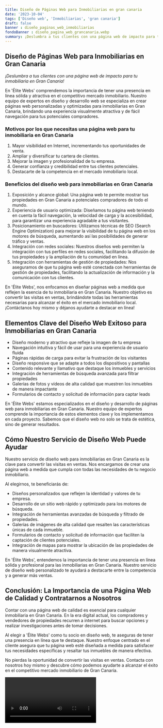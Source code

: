 ```yaml
---
title: Diseño de Páginas Web para Inmobiliarias en gran canaria
date: '2023-10-04'
tags: ['Diseño web', 'Inmobiliarias', 'gran canaria']
draft: false
banner : diseño_paginas_web_inmobiliarias
fondoBanner : diseño_pagina_web_grancanaria.webp
summary: ¡Deslumbra a tus clientes con una página web de impacto para tu inmobiliaria en Gran Canaria!
---
```


## Diseño de Páginas Web para Inmobiliarias en Gran Canaria

*¡Deslumbra a tus clientes con una página web de impacto para tu inmobiliaria en Gran Canaria!*

En 'Élite Webs' comprendemos la importancia de tener una presencia en línea sólida y atractiva en el competitivo mercado inmobiliario. Nuestro equipo de expertos en diseño y desarrollo web se especializa en crear páginas web personalizadas y optimizadas para inmobiliarias en Gran Canaria, brindando una experiencia visualmente atractiva y de fácil navegación para tus potenciales compradores.

### Motivos por los que necesitas una página web para tu inmobiliaria en Gran Canaria 

1. Mayor visibilidad en Internet, incrementando tus oportunidades de venta.
2. Ampliar y diversificar tu cartera de clientes.
3. Mejorar la imagen y profesionalidad de tu empresa.
4. Generar confianza y credibilidad entre tus clientes potenciales.
5. Destacarte de la competencia en el mercado inmobiliario local.

### Beneficios del diseño web para inmobiliarias en Gran Canaria

1. Exposición y alcance global: Una página web te permite mostrar tus propiedades en Gran Canaria a potenciales compradores de todo el mundo.
2. Experiencia de usuario optimizada: Diseñamos tu página web teniendo en cuenta la fácil navegación, la velocidad de carga y la accesibilidad, para garantizar una experiencia agradable a tus visitantes.
3. Posicionamiento en buscadores: Utilizamos técnicas de SEO (Search Engine Optimization) para mejorar la visibilidad de tu página web en los motores de búsqueda, aumentando así las posibilidades de generar tráfico y ventas.
4. Integración con redes sociales: Nuestros diseños web permiten la integración con tus perfiles en redes sociales, facilitando la difusión de tus propiedades y la ampliación de tu comunidad en línea.
5. Integración con herramientas de gestión de propiedades: Nos aseguramos de que tu página web esté conectada con herramientas de gestión de propiedades, facilitando la actualización de información y la comunicación con tus clientes.

En 'Élite Webs', nos enfocamos en diseñar páginas web a medida que reflejen la esencia de tu inmobiliaria en Gran Canaria. Nuestro objetivo es convertir las visitas en ventas, brindándote todas las herramientas necesarias para alcanzar el éxito en el mercado inmobiliario local. ¡Contáctanos hoy mismo y déjanos ayudarte a destacar en línea!

<GifSeo />

<Cta />

## Elementos Clave del Diseño Web Exitoso para Inmobiliarias en Gran Canaria

- Diseño moderno y atractivo que refleje la imagen de tu empresa
- Navegación intuitiva y fácil de usar para una experiencia de usuario fluida
- Páginas rápidas de carga para evitar la frustración de los visitantes
- Diseño responsive que se adapte a todos los dispositivos y pantallas
- Contenido relevante y llamativo que destaque los inmuebles y servicios
- Integración de herramientas de búsqueda avanzada para filtrar propiedades
- Galerías de fotos y vídeos de alta calidad que muestren los inmuebles de manera impactante
- Formularios de contacto y solicitud de información para captar leads

En 'Élite Webs' estamos especializados en el diseño y desarrollo de páginas web para inmobiliarias en Gran Canaria. Nuestro equipo de expertos comprende la importancia de estos elementos clave y los implementamos en cada proyecto. Sabemos que el diseño web no solo se trata de estética, sino de generar resultados.

## Cómo Nuestro Servicio de Diseño Web Puede Ayudar

Nuestro servicio de diseño web para inmobiliarias en Gran Canaria es la clave para convertir las visitas en ventas. Nos encargamos de crear una página web a medida que cumpla con todas las necesidades de tu negocio inmobiliario. 

Al elegirnos, te beneficiarás de:

- Diseños personalizados que reflejen la identidad y valores de tu empresa.
- Desarrollo de un sitio web rápido y optimizado para los motores de búsqueda.
- Integración de herramientas avanzadas de búsqueda y filtrado de propiedades.
- Galerías de imágenes de alta calidad que resalten las características únicas de cada inmueble.
- Formularios de contacto y solicitud de información que faciliten la captación de clientes potenciales.
- Integración de mapas para mostrar la ubicación de las propiedades de manera visualmente atractiva.

En 'Élite Webs', entendemos la importancia de tener una presencia en línea sólida y profesional para las inmobiliarias en Gran Canaria. Nuestro servicio de diseño web personalizado te ayudará a destacarte entre la competencia y a generar más ventas.

## Conclusión: La Importancia de una Página Web de Calidad y Contratarnos a Nosotros

Contar con una página web de calidad es esencial para cualquier inmobiliaria en Gran Canaria. En la era digital actual, los compradores y vendedores de propiedades recurren a internet para buscar opciones y realizar investigaciones antes de tomar decisiones.

Al elegir a 'Élite Webs' como tu socio en diseño web, te aseguras de tener una presencia en línea que te destaque. Nuestro enfoque centrado en el cliente asegura que tu página web esté diseñada a medida para satisfacer tus necesidades específicas y resaltar tus inmuebles de manera efectiva.

No pierdas la oportunidad de convertir las visitas en ventas. Contacta con nosotros hoy mismo y descubre cómo podemos ayudarte a alcanzar el éxito en el competitivo mercado inmobiliario de Gran Canaria.

<Video />

<CtaBot job='Inmobiliarias' city='gran canaria'/>

<Gmaps query='gran canaria+españa+maps' />